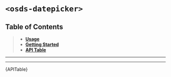 
<Meta title="UI Components/️Datepicker [molecule]/Web Component" />

# `<osds-datepicker>`

## Table of Contents
> - **[Usage](#usage)**
> - **[Getting Started](#getting-started)**
> - **[API Table](#api-table)**

<hr/>
<Usage />
<hr/>
<div id="api-table"><Description>{APITable}</Description></div>
